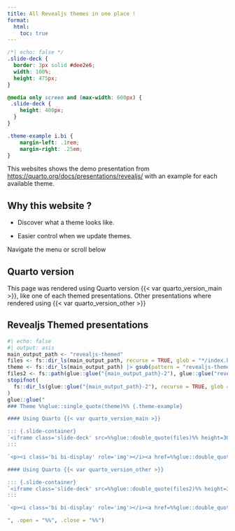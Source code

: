 ```yaml
---
title: All Revealjs themes in one place !
format:
  html:
    toc: true
---
```


```css
/*| echo: false */ 
.slide-deck {
  border: 3px solid #dee2e6;
  width: 100%;
  height: 475px;
}

@media only screen and (max-width: 600px) {
 .slide-deck {
    height: 400px;
  }
}

.theme-example i.bi {
    margin-left: .1rem;
    margin-right: .25em;
}
```

This websites shows the demo presentation from <https://quarto.org/docs/presentations/revealjs/> with an example for each available theme.

## Why this website ?

- Discover what a theme looks like. 

- Easier control when we update themes. 

Navigate the menu or scroll below

::: {.callout-note}

## Quarto version

This page was rendered using Quarto version {{< var quarto_version_main >}}, like one of each themed presentations. Other presentations where rendered using {{< var quarto_version_other >}}
:::

## Revealjs Themed presentations

```r
#| echo: false
#| output: asis
main_output_path <- "revealjs-themed"
files <- fs::dir_ls(main_output_path, recurse = TRUE, glob = "*/index.html")
theme <- fs::dir_ls(main_output_path) |> gsub(pattern = "revealjs-themed/revealjs-", replacement = "", fixed = TRUE)
files2 <- fs::path(glue::glue("{main_output_path}-2"), glue::glue("revealjs-{theme}"), "index.html")
stopifnot(
  fs::dir_ls(glue::glue("{main_output_path}-2"), recurse = TRUE, glob = "*/index.html") == files2
)
glue::glue("
### Theme %%glue::single_quote(theme)%% {.theme-example}

#### Using Quarto {{< var quarto_version_main >}}

::: {.slide-container}
`<iframe class='slide-deck' src=%%glue::double_quote(files)%% height=300px></iframe>`{=html}
:::

`<p><i class='bi bi-display' role='img'></i><a href=%%glue::double_quote(files)%% target='_blank'>View %%fs::path_file(fs::path_dir(files))%% in full screen</a></p>`{=html}

#### Using Quarto {{< var quarto_version_other >}}

::: {.slide-container}
`<iframe class='slide-deck' src=%%glue::double_quote(files2)%% height=300px></iframe>`{=html}
:::

`<p><i class='bi bi-display' role='img'></i><a href=%%glue::double_quote(files2)%% target='_blank'>View %%fs::path_file(fs::path_dir(files2))%% in full screen</a></p>`{=html}

", .open = "%%", .close = "%%")
```